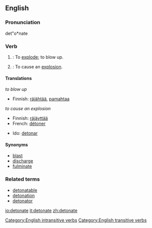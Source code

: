 ==English==

===Pronunciation===
det"o*nate

===Verb===
{{en-verb|detonat|ing}}

# {{intransitive}}: To [[explode]]; to blow up.
# {{transitive}}: To cause an [[explosion]].

====Translations====
''to blow up''
*Finnish: [[räjähtää]], [[pamahtaa]]

''to cause an explosion''
{{top}}
*Finnish: [[räjäyttää]]
*French: [[détoner]]
{{mid}}
*Ido: [[detonar]]
{{bottom}}

====Synonyms====
*[[blast]]
*[[discharge]]
*[[fulminate]]

===Related terms===
* [[detonatable]]
* [[detonation]]
* [[detonator]]

[[Category:English intransitive verbs]]
[[Category:English transitive verbs]]

[[io:detonate]]
[[it:detonate]]
[[zh:detonate]]